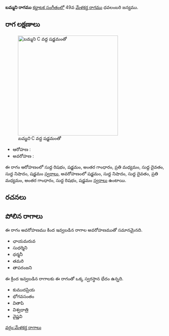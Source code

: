 {{Infobox ragam
	| name          	= బమ్మని
	| synonym	    	= 
	| mela          	= 
	| chakra        	= 
	| janaka        	= 
	| type          	= షడవ
	| arohanam      	= {{svaraC|R1|S|G3|M2|D1|N1|S'}} 
	| avarohanam    	= {{svaraC|S'|N1|D1|M2|G3|R1|S}}
	| jeeva         	=
	| chhaya        	=
	| nyasa         	=
	| vishesha      	= 
	| equivalent  		= 
}}
{{కర్ణాటక సంగీత రాగాలు}}
'''బమ్మని రాగము''' [[కర్ణాటక సంగీతం]]లో 49వ [[మేళకర్త రాగము]] ధవలంబరి జన్యము. 


==రాగ లక్షణాలు==
[[Image:bammani_kb2wiki.png|thumb|right|316px|''బమ్మని'' C వద్ద షడ్జమంతో]]

* ఆరోహణ : {{svaraC|R1|S|G3|M2|D1|N1|S'}} 
* అవరోహణ : {{svaraC|S'|N1|D1|M2|G3|R1|S}}

ఈ రాగం ఆరోహణంలో సుద్ద  రిషభం, షడ్జమం, అంతర గాంధారం, ప్రతి మధ్యమం, సుద్ద దైవతం, సుద్ద నిషాదం, షడ్జమం [[స్వరాలు]], అవరోహణంలో షడ్జమం, సుద్ద నిషాదం, సుద్ద దైవతం, ప్రతి మధ్యమం, అంతర గాంధారం, సుద్ద  రిషభం, షడ్జమం [[స్వరాలు]] ఉంటాయి.

==రచనలు==



==పోలిన రాగాలు==
ఈ రాగం అవరోహణము కింద ఇవ్వబడిన రాగాల అవరోహణముతో సమానమైనది.
* ఛాయమరువ
* సుధర్మిని
* ధర్మనీ
* తమరి
* తాపరంజని

ఈ క్రింద ఇవ్వబడిన రాగాలకు ఈ రాగంతో ఒక్క స్వరస్థాన భేదం ఉన్నది.
* కుముదప్రియ
* భోగవసంతం
* వితాపి
* విశ్వధాత్రి
* వైష్ణవి



[[వర్గం:మేళకర్త రాగాలు]]